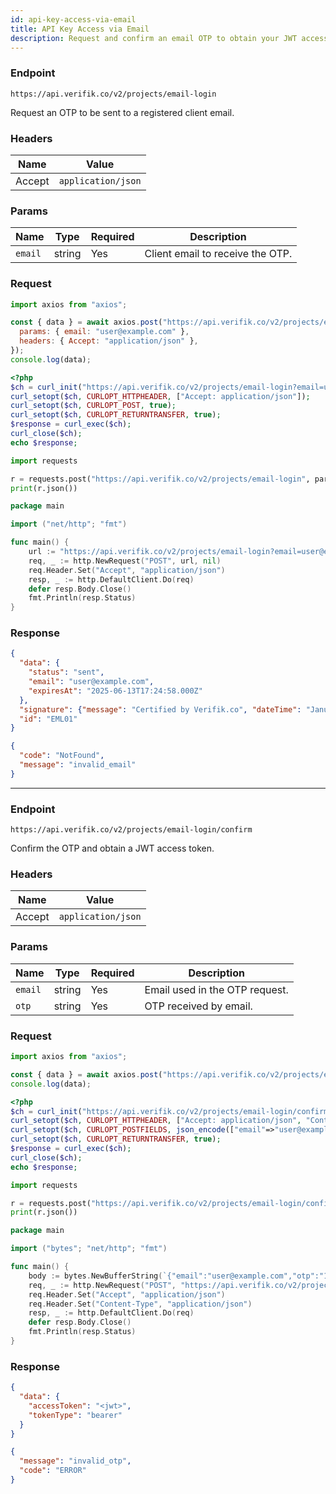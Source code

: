 ```yaml
---
id: api-key-access-via-email
title: API Key Access via Email
description: Request and confirm an email OTP to obtain your JWT access token
---
```



### Endpoint

```
https://api.verifik.co/v2/projects/email-login
```

Request an OTP to be sent to a registered client email.

### Headers

| Name | Value |
| --- | --- |
| Accept | `application/json` |

### Params

| Name | Type | Required | Description |
| --- | --- | --- | --- |
| `email` | string | Yes | Client email to receive the OTP. |

### Request

<Tabs>
  <TabItem value="node" label="Node.js">

```javascript
import axios from "axios";

const { data } = await axios.post("https://api.verifik.co/v2/projects/email-login", null, {
  params: { email: "user@example.com" },
  headers: { Accept: "application/json" },
});
console.log(data);
```

  </TabItem>
  <TabItem value="php" label="PHP">

```php
<?php
$ch = curl_init("https://api.verifik.co/v2/projects/email-login?email=user@example.com");
curl_setopt($ch, CURLOPT_HTTPHEADER, ["Accept: application/json"]);
curl_setopt($ch, CURLOPT_POST, true);
curl_setopt($ch, CURLOPT_RETURNTRANSFER, true);
$response = curl_exec($ch);
curl_close($ch);
echo $response;
```

  </TabItem>
  <TabItem value="python" label="Python">

```python
import requests

r = requests.post("https://api.verifik.co/v2/projects/email-login", params={"email": "user@example.com"}, headers={"Accept": "application/json"})
print(r.json())
```

  </TabItem>
  <TabItem value="go" label="Go">

```go
package main

import ("net/http"; "fmt")

func main() {
    url := "https://api.verifik.co/v2/projects/email-login?email=user@example.com"
    req, _ := http.NewRequest("POST", url, nil)
    req.Header.Set("Accept", "application/json")
    resp, _ := http.DefaultClient.Do(req)
    defer resp.Body.Close()
    fmt.Println(resp.Status)
}
```

  </TabItem>
</Tabs>

### Response

<Tabs>
  <TabItem value="200" label="200">

```json
{
  "data": {
    "status": "sent",
    "email": "user@example.com",
    "expiresAt": "2025-06-13T17:24:58.000Z"
  },
  "signature": {"message": "Certified by Verifik.co", "dateTime": "January 16, 2024 3:44 PM"},
  "id": "EML01"
}
```

  </TabItem>
  <TabItem value="404" label="404">

```json
{
  "code": "NotFound",
  "message": "invalid_email"
}
```

  </TabItem>
</Tabs>

---

### Endpoint

```
https://api.verifik.co/v2/projects/email-login/confirm
```

Confirm the OTP and obtain a JWT access token.

### Headers

| Name | Value |
| --- | --- |
| Accept | `application/json` |

### Params

| Name | Type | Required | Description |
| --- | --- | --- | --- |
| `email` | string | Yes | Email used in the OTP request. |
| `otp` | string | Yes | OTP received by email. |

### Request

<Tabs>
  <TabItem value="node" label="Node.js">

```javascript
import axios from "axios";

const { data } = await axios.post("https://api.verifik.co/v2/projects/email-login/confirm", { email: "user@example.com", otp: "123456" }, { headers: { Accept: "application/json" } });
console.log(data);
```

  </TabItem>
  <TabItem value="php" label="PHP">

```php
<?php
$ch = curl_init("https://api.verifik.co/v2/projects/email-login/confirm");
curl_setopt($ch, CURLOPT_HTTPHEADER, ["Accept: application/json", "Content-Type: application/json"]);
curl_setopt($ch, CURLOPT_POSTFIELDS, json_encode(["email"=>"user@example.com", "otp"=>"123456"]));
curl_setopt($ch, CURLOPT_RETURNTRANSFER, true);
$response = curl_exec($ch);
curl_close($ch);
echo $response;
```

  </TabItem>
  <TabItem value="python" label="Python">

```python
import requests

r = requests.post("https://api.verifik.co/v2/projects/email-login/confirm", json={"email": "user@example.com", "otp": "123456"}, headers={"Accept": "application/json"})
print(r.json())
```

  </TabItem>
  <TabItem value="go" label="Go">

```go
package main

import ("bytes"; "net/http"; "fmt")

func main() {
    body := bytes.NewBufferString(`{"email":"user@example.com","otp":"123456"}`)
    req, _ := http.NewRequest("POST", "https://api.verifik.co/v2/projects/email-login/confirm", body)
    req.Header.Set("Accept", "application/json")
    req.Header.Set("Content-Type", "application/json")
    resp, _ := http.DefaultClient.Do(req)
    defer resp.Body.Close()
    fmt.Println(resp.Status)
}
```

  </TabItem>
</Tabs>

### Response

<Tabs>
  <TabItem value="200" label="200">

```json
{
  "data": {
    "accessToken": "<jwt>",
    "tokenType": "bearer"
  }
}
```

  </TabItem>
  <TabItem value="400" label="400">

```json
{
  "message": "invalid_otp",
  "code": "ERROR"
}
```

  </TabItem>
</Tabs>

